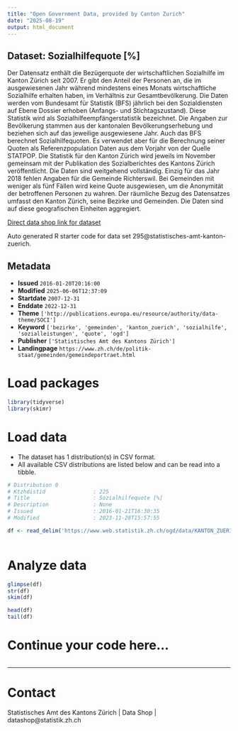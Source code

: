```yaml
---
title: "Open Government Data, provided by Canton Zurich"
date: "2025-08-19"
output: html_document
---
```


## Dataset: Sozialhilfequote [%]

Der Datensatz enthält die Bezügerquote der wirtschaftlichen Sozialhilfe im Kanton Zürich seit 2007. Er gibt den Anteil der Personen an, die im ausgewiesenen Jahr während mindestens eines Monats wirtschaftliche Sozialhilfe erhalten haben, im Verhältnis zur Gesamtbevölkerung. Die Daten werden vom Bundesamt für Statistik (BFS) jährlich bei den Sozialdiensten auf Ebene Dossier erhoben (Anfangs- und Stichtagszustand). Diese Statistik wird als Sozialhilfeempfängerstatistik bezeichnet.
 Die Angaben zur Bevölkerung stammen aus der kantonalen Bevölkerungserhebung und beziehen sich auf das jeweilige ausgewiesene Jahr. Auch das BFS berechnet Sozialhilfequoten. Es verwendet aber für die Berechnung seiner Quoten als Referenzpopulation Daten aus dem Vorjahr von der Quelle STATPOP. Die Statistik für den Kanton Zürich wird jeweils im November gemeinsam mit der Publikation des Sozialberichtes des Kantons Zürich veröffentlicht. 
Die Daten sind weitgehend vollständig. Einzig für das Jahr 2018 fehlen Angaben für die Gemeinde Richterswil. Bei Gemeinden mit weniger als fünf Fällen wird keine Quote ausgewiesen, um die Anonymität der betroffenen Personen zu wahren. Der räumliche Bezug des Datensatzes umfasst den Kanton Zürich, seine Bezirke und Gemeinden. Die Daten sind auf diese geografischen Einheiten aggregiert.

[Direct data shop link for dataset](https://www.zh.ch/de/politik-staat/statistik-daten/datenkatalog.html#/datasets/295@statistisches-amt-kanton-zuerich)

Auto generated R starter code for data set 295@statistisches-amt-kanton-zuerich.

## Metadata

- **Issued** `2016-01-20T20:16:00`
- **Modified** `2025-06-06T12:37:09`
- **Startdate** `2007-12-31`
- **Enddate** `2022-12-31`
- **Theme** `['http://publications.europa.eu/resource/authority/data-theme/SOCI']`
- **Keyword** `['bezirke', 'gemeinden', 'kanton_zuerich', 'sozialhilfe', 'sozialleistungen', 'quote', 'ogd']`
- **Publisher** `['Statistisches Amt des Kantons Zürich']`
- **Landingpage** `https://www.zh.ch/de/politik-staat/gemeinden/gemeindeportraet.html`


# Load packages

```r

library(tidyverse)
library(skimr)

```

# Load data

-   The dataset has 1 distribution(s) in CSV format.
-   All available CSV distributions are listed below and can be read into a tibble.

```r

# Distribution 0
# Ktzhdistid               : 225
# Title                    : Sozialhilfequote [%]
# Description              : None
# Issued                   : 2016-01-21T16:30:35
# Modified                 : 2023-11-28T15:57:55

df <- read_delim('https://www.web.statistik.zh.ch/ogd/data/KANTON_ZUERICH_541.csv')



```

# Analyze data

```r

glimpse(df)
str(df)
skim(df)

head(df)
tail(df)

```

# Continue your code here...

```r

```

------------------------------------------------------------------------

# Contact

Statistisches Amt des Kantons Zürich | Data Shop | datashop@statistik.zh.ch
